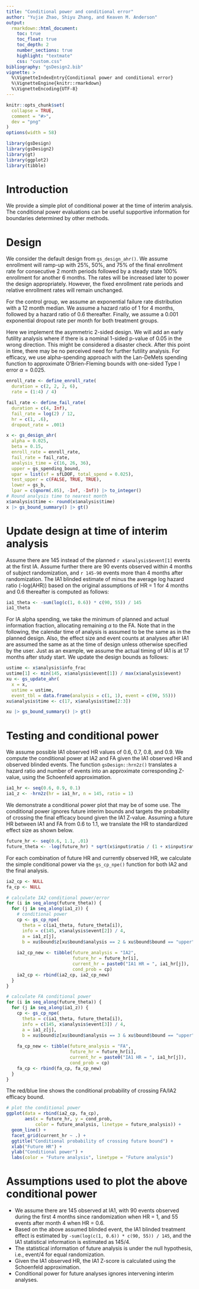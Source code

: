 ```yaml
---
title: "Conditional power and conditional error"
author: "Yujie Zhao, Shiyu Zhang, and Keaven M. Anderson"
output:
  rmarkdown::html_document:
    toc: true
    toc_float: true
    toc_depth: 2
    number_sections: true
    highlight: "textmate"
    css: "custom.css"
bibliography: "gsDesign2.bib"
vignette: >
  %\VignetteIndexEntry{Conditional power and conditional error}
  %\VignetteEngine{knitr::rmarkdown}
  %\VignetteEncoding{UTF-8}
---
```


```r
knitr::opts_chunk$set(
  collapse = TRUE,
  comment = "#>",
  dev = "png"
)
options(width = 58)
```

```r
library(gsDesign)
library(gsDesign2)
library(gt)
library(ggplot2)
library(tibble)
```

# Introduction

We provide a simple plot of conditional power at the time of interim analysis. 
The conditional power evaluations can be useful supportive information for boundaries determined by other methods. 

# Design

We consider the default design from `gs_design_ahr()`. We assume enrollment will ramp-up with 25\%, 50\%, and 75\% of the final enrollment rate for consecutive 2 month periods followed by a steady state 100\% enrollment for another 6 months. The rates will be increased later to power the design appropriately. However, the fixed enrollment rate periods and relative enrollment rates will remain unchanged.

For the control group, we assume an exponential failure rate distribution with a 12 month median. 
We assume a hazard ratio of 1 for 4 months, followed by a hazard ratio of 0.6 thereafter. 
Finally, we assume a 0.001 exponential dropout rate per month for both treatment groups.

Here we implement the asymmetric 2-sided design. We will add an early futility analysis where if there is a nominal 1-sided p-value of 0.05 in the wrong direction. This might be considered a disaster check. After this point in time, there may be no perceived need for further futility analysis. For efficacy, we use alpha-spending approach with the Lan-DeMets spending function to approximate O’Brien-Fleming bounds with one-sided Type I error $\alpha = 0.025$.

```r
enroll_rate <- define_enroll_rate(
  duration = c(2, 2, 2, 6),
  rate = (1:4) / 4)

fail_rate <- define_fail_rate(
  duration = c(4, Inf),
  fail_rate = log(2) / 12,
  hr = c(1, .6),
  dropout_rate = .001)

x <- gs_design_ahr(
  alpha = 0.025,
  beta = 0.15,
  enroll_rate = enroll_rate,
  fail_rate = fail_rate,
  analysis_time = c(16, 26, 36),
  upper = gs_spending_bound,
  upar = list(sf = sfLDOF, total_spend = 0.025), 
  test_upper = c(FALSE, TRUE, TRUE), 
  lower = gs_b,
  lpar = c(qnorm(.05), -Inf, -Inf)) |> to_integer()
# Round analysis time to nearest month
x$analysis$time <- round(x$analysis$time)
x |> gs_bound_summary() |> gt()
```

# Update design at time of interim analysis

Assume there are 145 instead of the planned `r x$analysis$event[1]` events at the first IA.
Assume further there are 90 events observed within 4 months of subject randomization, and `r 145-90` events more than 4 months after randomization. 
The IA1 blinded estimate of minus the average log hazard ratio (-log(AHR)) based on the original assumptions of HR = 1 for 4 months and 0.6 thereafter is computed as follows:


```r
ia1_theta <- -sum(log(c(1, 0.6)) * c(90, 55)) / 145
ia1_theta
```

For IA alpha spending, we take the minimum of planned and actual information fraction, allocating remaining $\alpha$ to the FA. 
Note that in the following, the calendar time of analysis is assumed to be the same as in the planned design.
Also, the effect size and event counts at analyses after IA1 are assumed the same as at the time of design unless otherwise specified by the user. 
Just as an example, we assume the actual timing of IA1 is at 17 months after study start.
We update the design bounds as follows:

```r
ustime <- x$analysis$info_frac
ustime[1] <- min(145, x$analysis$event[1]) / max(x$analysis$event)
xu <- gs_update_ahr(
  x = x,
  ustime = ustime,
  event_tbl = data.frame(analysis = c(1, 1), event = c(90, 55)))
xu$analysis$time <- c(17, x$analysis$time[2:3])

xu |> gs_bound_summary() |> gt()
```


# Testing and conditional power

We assume possible IA1 observed HR values of 0.6, 0.7, 0.8, and 0.9. We compute the conditional power at IA2 and FA given the IA1 observed HR and observed blinded events. The function `gsDesign::hrn2z()` translates a hazard ratio and number of events into an approximate corresponding Z-value, using the Schoenfeld approximation.

```r
ia1_hr <- seq(0.6, 0.9, 0.1)
ia1_z <- -hrn2z(hr = ia1_hr, n = 145, ratio = 1)
```

We demonstrate a conditional power plot that may be of some use. 
The conditional power ignores future interim bounds and targets the probability of crossing the final efficacy bound given the IA1 Z-value.
Assuming a future HR between IA1 and FA from 0.6 to 1.1, we translate the HR to standardized effect size as shown below.
```r
future_hr <- seq(0.6, 1.1, .01)
future_theta <- -log(future_hr) * sqrt(x$input$ratio / (1 + x$input$ratio)^2)
```

For each combination of future HR and currently observed HR, we calculate the simple conditional power via the `gs_cp_npe()` function for both IA2 and the final analysis.

```r
ia2_cp <- NULL
fa_cp <- NULL

# calculate IA2 conditional power/error
for (i in seq_along(future_theta)) {
  for (j in seq_along(ia1_z)) {
    # conditional power
    cp <- gs_cp_npe(
      theta = c(ia1_theta, future_theta[i]), 
      info = c(145, x$analysis$event[2]) / 4,
      a = ia1_z[j],
      b = xu$bound$z[xu$bound$analysis == 2 & xu$bound$bound == "upper"])
    
    ia2_cp_new <- tibble(future_analysis = "IA2",
                         future_hr = future_hr[i], 
                         current_hr = paste0("IA1 HR = ", ia1_hr[j]),
                         cond_prob = cp)
    ia2_cp <- rbind(ia2_cp, ia2_cp_new)
  }
}

# calculate FA conditional power
for (i in seq_along(future_theta)) {
  for (j in seq_along(ia1_z)) {
    cp <- gs_cp_npe(
      theta = c(ia1_theta, future_theta[i]), 
      info = c(145, x$analysis$event[3]) / 4,
      a = ia1_z[j],
      b = xu$bound$z[xu$bound$analysis == 3 & xu$bound$bound == "upper"])
    
    fa_cp_new <- tibble(future_analysis = "FA",
                        future_hr = future_hr[i],
                        current_hr = paste0("IA1 HR = ", ia1_hr[j]),
                        cond_prob = cp)
    fa_cp <- rbind(fa_cp, fa_cp_new)
  }
}
```


The red/blue line shows the conditional probability of crossing FA/IA2 efficacy bound. 
```r
# plot the conditional power
ggplot(data = rbind(ia2_cp, fa_cp),
       aes(x = future_hr, y = cond_prob, 
           color = future_analysis, linetype = future_analysis)) +
  geom_line() +
  facet_grid(current_hr ~ .) +
  ggtitle("Conditional probability of crossing future bound") +
  xlab("Future HR") + 
  ylab("Conditional power") +
  labs(color = "Future analysis", linetype = "Future analysis")
```

# Assumptions used to plot the above conditional power

- We assume there are 145 observed at IA1, with 90 events observed during the first 4 months since randomization when HR = 1, and 55 events after month 4 when HR = 0.6. 
- Based on the above assumed blinded event, the IA1 blinded treatment effect is estimated by `-sum(log(c(1, 0.6)) * c(90, 55)) / 145`, and the IA1 statistical information is estimated as 145/4.
- The statistical information of future analysis is under the null hypothesis, i.e., event/4 for equal randomization.
- Given the IA1 observed HR, the IA1 Z-score is calculated using the Schoenfeld approximation.
- Conditional power for future analyses ignores intervening interim analyses.

